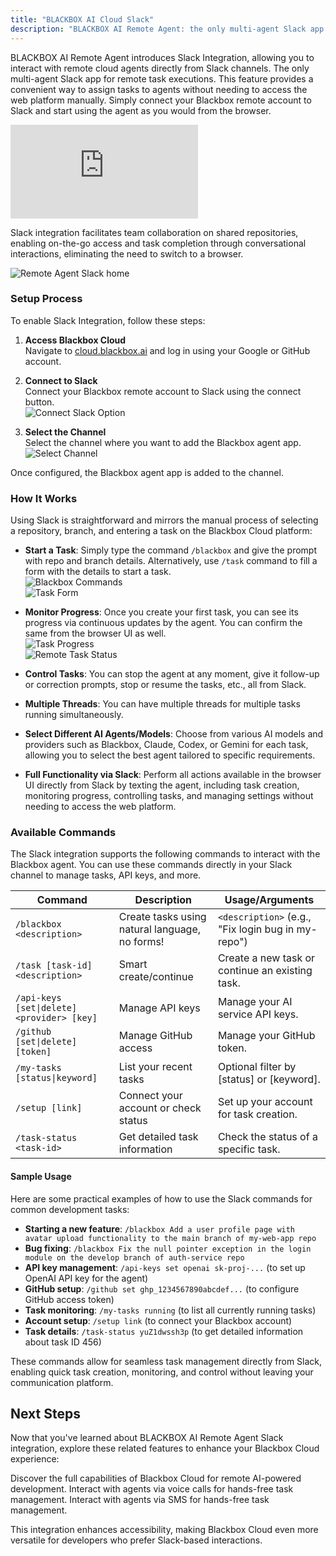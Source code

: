 ```yaml
---
title: "BLACKBOX AI Cloud Slack"
description: "BLACKBOX AI Remote Agent: the only multi-agent Slack app for remote task executions and seamless task management."
---
```


BLACKBOX AI Remote Agent introduces Slack Integration, allowing you to interact with remote cloud agents directly from Slack channels. The only multi-agent Slack app for remote task executions. This feature provides a convenient way to assign tasks to agents without needing to access the web platform manually. Simply connect your Blackbox remote account to Slack and start using the agent as you would from the browser.

<iframe
  className="w-full aspect-video rounded-xl"
  src="https://www.youtube.com/embed/J0mGcSpoDxg"
  title="YouTube video player"
  frameBorder="0"
  allow="accelerometer; autoplay; clipboard-write; encrypted-media; gyroscope; picture-in-picture"
  allowFullScreen
></iframe>

Slack integration facilitates team collaboration on shared repositories, enabling on-the-go access and task completion through conversational interactions, eliminating the need to switch to a browser.


![Remote Agent Slack home](/images/blackbox-cloud/cloud_slack_home.png)

### Setup Process

To enable Slack Integration, follow these steps:

1. **Access Blackbox Cloud**  
   Navigate to [cloud.blackbox.ai](https://cloud.blackbox.ai) and log in using your Google or GitHub account.

2. **Connect to Slack**  
   Connect your Blackbox remote account to Slack using the connect button.  
   ![Connect Slack Option](/images/blackbox-cloud/cloud_connect_slack_option.png)

3. **Select the Channel**  
   Select the channel where you want to add the Blackbox agent app.  
   ![Select Channel](/images/blackbox-cloud/cloud_slack_select_channel.png)

Once configured, the Blackbox agent app is added to the channel.

### How It Works

Using Slack is straightforward and mirrors the manual process of selecting a repository, branch, and entering a task on the Blackbox Cloud platform:

- **Start a Task**: Simply type the command `/blackbox` and give the prompt with repo and branch details. Alternatively, use `/task` command to fill a form with the details to start a task.  
  ![Blackbox Commands](/images/blackbox-cloud/cloud_slack_blackbox_commands.png)  
  ![Task Form](/images/blackbox-cloud/cloud_slack_task_form.png)

- **Monitor Progress**: Once you create your first task, you can see its progress via continuous updates by the agent. You can confirm the same from the browser UI as well.  
  ![Task Progress](/images/blackbox-cloud/cloud_slack_task_progess.png)  
  ![Remote Task Status](/images/blackbox-cloud/cloud_slack_remote_task_status.png)

- **Control Tasks**: You can stop the agent at any moment, give it follow-up or correction prompts, stop or resume the tasks, etc., all from Slack.

- **Multiple Threads**: You can have multiple threads for multiple tasks running simultaneously.

- **Select Different AI Agents/Models**: Choose from various AI models and providers such as Blackbox, Claude, Codex, or Gemini for each task, allowing you to select the best agent tailored to specific requirements.

- **Full Functionality via Slack**: Perform all actions available in the browser UI directly from Slack by texting the agent, including task creation, monitoring progress, controlling tasks, and managing settings without needing to access the web platform.

### Available Commands

The Slack integration supports the following commands to interact with the Blackbox agent. You can use these commands directly in your Slack channel to manage tasks, API keys, and more.

| Command | Description | Usage/Arguments |
|---------|-------------|-----------------|
| `/blackbox <description>` | Create tasks using natural language, no forms! | `<description>` (e.g., "Fix login bug in my-repo") |
| `/task [task-id] <description>` | Smart create/continue | Create a new task or continue an existing task. |
| `/api-keys [set\|delete] <provider> [key]` | Manage API keys | Manage your AI service API keys. |
| `/github [set\|delete] [token]` | Manage GitHub access | Manage your GitHub token. |
| `/my-tasks [status\|keyword]` | List your recent tasks | Optional filter by [status] or [keyword]. |
| `/setup [link]` | Connect your account or check status | Set up your account for task creation. |
| `/task-status <task-id>` | Get detailed task information | Check the status of a specific task. |

#### Sample Usage

Here are some practical examples of how to use the Slack commands for common development tasks:

- **Starting a new feature**: `/blackbox Add a user profile page with avatar upload functionality to the main branch of my-web-app repo`
- **Bug fixing**: `/blackbox Fix the null pointer exception in the login module on the develop branch of auth-service repo`
- **API key management**: `/api-keys set openai sk-proj-...` (to set up OpenAI API key for the agent)
- **GitHub setup**: `/github set ghp_1234567890abcdef...` (to configure GitHub access token)
- **Task monitoring**: `/my-tasks running` (to list all currently running tasks)
- **Account setup**: `/setup link` (to connect your Blackbox account)
- **Task details**: `/task-status yuZ1dwssh3p` (to get detailed information about task ID 456)

These commands allow for seamless task management directly from Slack, enabling quick task creation, monitoring, and control without leaving your communication platform.

## Next Steps

Now that you've learned about BLACKBOX AI Remote Agent Slack integration, explore these related features to enhance your Blackbox Cloud experience:

<CardGroup>
  <Card title="Blackbox Cloud" icon="cloud" href="./blackbox-cloud.mdx">
    Discover the full capabilities of Blackbox Cloud for remote AI-powered development.
  </Card>

  <Card title="BLACKBOX AI Cloud Voice" icon="phone" href="./blackbox-cloud-voice.mdx">
    Interact with agents via voice calls for hands-free task management.
  </Card>

   <Card title="BLACKBOX AI Cloud SMS" icon="message" href="./blackbox-cloud-sms.mdx">
    Interact with agents via SMS for hands-free task management.
  </Card>

</CardGroup>



This integration enhances accessibility, making Blackbox Cloud even more versatile for developers who prefer Slack-based interactions.
